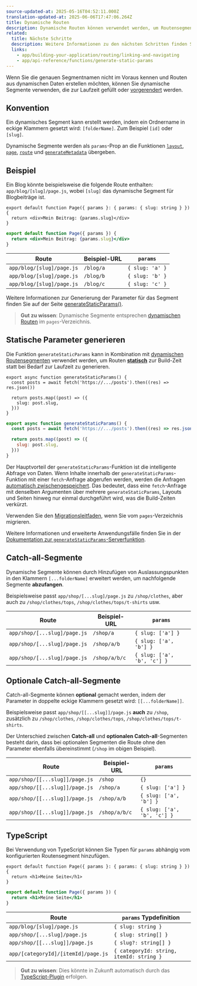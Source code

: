 ```yaml
---
source-updated-at: 2025-05-16T04:52:11.000Z
translation-updated-at: 2025-06-06T17:47:06.264Z
title: Dynamische Routen
description: Dynamische Routen können verwendet werden, um Routensegmente programmatisch aus dynamischen Daten zu generieren.
related:
  title: Nächste Schritte
  description: Weitere Informationen zu den nächsten Schritten finden Sie in den folgenden Abschnitten
  links:
    - app/building-your-application/routing/linking-and-navigating
    - app/api-reference/functions/generate-static-params
---
```


Wenn Sie die genauen Segmentnamen nicht im Voraus kennen und Routen aus dynamischen Daten erstellen möchten, können Sie dynamische Segmente verwenden, die zur Laufzeit gefüllt oder [vorgerendert](#generating-static-params) werden.

## Konvention

Ein dynamisches Segment kann erstellt werden, indem ein Ordnername in eckige Klammern gesetzt wird: `[folderName]`. Zum Beispiel `[id]` oder `[slug]`.

Dynamische Segmente werden als `params`-Prop an die Funktionen [`layout`](/docs/app/api-reference/file-conventions/layout), [`page`](/docs/app/api-reference/file-conventions/page), [`route`](/docs/app/building-your-application/routing/route-handlers) und [`generateMetadata`](/docs/app/api-reference/functions/generate-metadata#generatemetadata-function) übergeben.

## Beispiel

Ein Blog könnte beispielsweise die folgende Route enthalten: `app/blog/[slug]/page.js`, wobei `[slug]` das dynamische Segment für Blogbeiträge ist.

```tsx filename="app/blog/[slug]/page.tsx" switcher
export default function Page({ params }: { params: { slug: string } }) {
  return <div>Mein Beitrag: {params.slug}</div>
}
```

```jsx filename="app/blog/[slug]/page.js" switcher
export default function Page({ params }) {
  return <div>Mein Beitrag: {params.slug}</div>
}
```

| Route                     | Beispiel-URL | `params`        |
| ------------------------- | ----------- | --------------- |
| `app/blog/[slug]/page.js` | `/blog/a`   | `{ slug: 'a' }` |
| `app/blog/[slug]/page.js` | `/blog/b`   | `{ slug: 'b' }` |
| `app/blog/[slug]/page.js` | `/blog/c`   | `{ slug: 'c' }` |

Weitere Informationen zur Generierung der Parameter für das Segment finden Sie auf der Seite [generateStaticParams()](#generating-static-params).

> **Gut zu wissen**: Dynamische Segmente entsprechen [dynamischen Routen](/docs/app/building-your-application/routing/dynamic-routes) im `pages`-Verzeichnis.

## Statische Parameter generieren

Die Funktion `generateStaticParams` kann in Kombination mit [dynamischen Routensegmenten](/docs/app/building-your-application/routing/dynamic-routes) verwendet werden, um Routen [**statisch**](/docs/app/building-your-application/rendering/server-components#static-rendering-default) zur Build-Zeit statt bei Bedarf zur Laufzeit zu generieren.

```tsx filename="app/blog/[slug]/page.tsx" switcher
export async function generateStaticParams() {
  const posts = await fetch('https://.../posts').then((res) => res.json())

  return posts.map((post) => ({
    slug: post.slug,
  }))
}
```

```jsx filename="app/blog/[slug]/page.js" switcher
export async function generateStaticParams() {
  const posts = await fetch('https://.../posts').then((res) => res.json())

  return posts.map((post) => ({
    slug: post.slug,
  }))
}
```

Der Hauptvorteil der `generateStaticParams`-Funktion ist die intelligente Abfrage von Daten. Wenn Inhalte innerhalb der `generateStaticParams`-Funktion mit einer `fetch`-Anfrage abgerufen werden, werden die Anfragen [automatisch zwischengespeichert](/docs/app/building-your-application/caching#request-memoization). Das bedeutet, dass eine `fetch`-Anfrage mit denselben Argumenten über mehrere `generateStaticParams`, Layouts und Seiten hinweg nur einmal durchgeführt wird, was die Build-Zeiten verkürzt.

Verwenden Sie den [Migrationsleitfaden](/docs/app/building-your-application/upgrading/app-router-migration#dynamic-paths-getstaticpaths), wenn Sie vom `pages`-Verzeichnis migrieren.

Weitere Informationen und erweiterte Anwendungsfälle finden Sie in der [Dokumentation zur `generateStaticParams`-Serverfunktion](/docs/app/api-reference/functions/generate-static-params).

## Catch-all-Segmente

Dynamische Segmente können durch Hinzufügen von Auslassungspunkten in den Klammern `[...folderName]` erweitert werden, um nachfolgende Segmente **abzufangen**.

Beispielsweise passt `app/shop/[...slug]/page.js` zu `/shop/clothes`, aber auch zu `/shop/clothes/tops`, `/shop/clothes/tops/t-shirts` usw.

| Route                        | Beispiel-URL   | `params`                    |
| ---------------------------- | ------------- | --------------------------- |
| `app/shop/[...slug]/page.js` | `/shop/a`     | `{ slug: ['a'] }`           |
| `app/shop/[...slug]/page.js` | `/shop/a/b`   | `{ slug: ['a', 'b'] }`      |
| `app/shop/[...slug]/page.js` | `/shop/a/b/c` | `{ slug: ['a', 'b', 'c'] }` |

## Optionale Catch-all-Segmente

Catch-all-Segmente können **optional** gemacht werden, indem der Parameter in doppelte eckige Klammern gesetzt wird: `[[...folderName]]`.

Beispielsweise passt `app/shop/[[...slug]]/page.js` **auch** zu `/shop`, zusätzlich zu `/shop/clothes`, `/shop/clothes/tops`, `/shop/clothes/tops/t-shirts`.

Der Unterschied zwischen **Catch-all** und **optionalen Catch-all**-Segmenten besteht darin, dass bei optionalen Segmenten die Route ohne den Parameter ebenfalls übereinstimmt (`/shop` im obigen Beispiel).

| Route                          | Beispiel-URL   | `params`                    |
| ------------------------------ | ------------- | --------------------------- |
| `app/shop/[[...slug]]/page.js` | `/shop`       | `{}`                        |
| `app/shop/[[...slug]]/page.js` | `/shop/a`     | `{ slug: ['a'] }`           |
| `app/shop/[[...slug]]/page.js` | `/shop/a/b`   | `{ slug: ['a', 'b'] }`      |
| `app/shop/[[...slug]]/page.js` | `/shop/a/b/c` | `{ slug: ['a', 'b', 'c'] }` |

## TypeScript

Bei Verwendung von TypeScript können Sie Typen für `params` abhängig vom konfigurierten Routensegment hinzufügen.

```tsx filename="app/blog/[slug]/page.tsx" switcher
export default function Page({ params }: { params: { slug: string } }) {
  return <h1>Meine Seite</h1>
}
```

```jsx filename="app/blog/[slug]/page.js" switcher
export default function Page({ params }) {
  return <h1>Meine Seite</h1>
}
```

| Route                               | `params` Typdefinition                 |
| ----------------------------------- | ---------------------------------------- |
| `app/blog/[slug]/page.js`           | `{ slug: string }`                       |
| `app/shop/[...slug]/page.js`        | `{ slug: string[] }`                     |
| `app/shop/[[...slug]]/page.js`      | `{ slug?: string[] }`                    |
| `app/[categoryId]/[itemId]/page.js` | `{ categoryId: string, itemId: string }` |

> **Gut zu wissen**: Dies könnte in Zukunft automatisch durch das [TypeScript-Plugin](/docs/app/building-your-application/configuring/typescript#typescript-plugin) erfolgen.